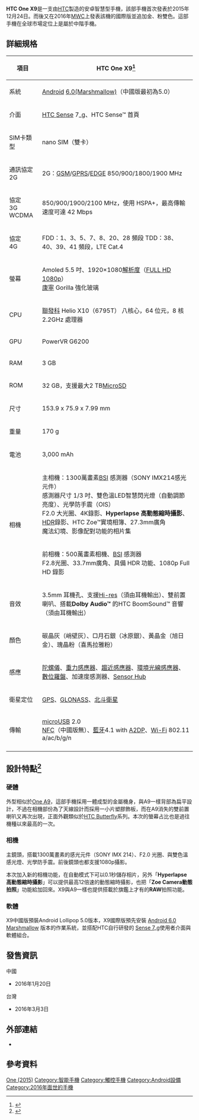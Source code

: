 {{refimprove|time=2016-04-10T13:26:32+00:00}}
{{Infobox mobile phone
| name         = HTC One X9
| codename     =
| logo         = <!-- file name only, i.e. example.png -->
| logosize     = <!-- include "px" - Uses users default image size if omitted -->
| image        = <!-- file name only, i.e. example.png -->
| imagesize    = <!-- include "px" - Uses users default image size if omitted -->
| alt          = 
| caption      = 
| brand        =HTC 
| manufacturer = [[HTC|HTC]]
| slogan       = Be Brilliant
| series       = [[HTC_One系列|HTC One]]
| modelnumber  = X9u
| networks     =2G/2.5G-GSM/GPRS/EDGE:/1900MHz
3G UMTS:/2100MHz
4G LTE:
FDD:1、3、5、7、8、20、28頻段
TDD:38、39、40、41頻段 
| released     = {{Start date and age|2015|12|24}}
| available    = {{CHNML}}{{Start date|2016|01|20}} <br>{{TWN}}{{Start date|2016|03|03}} 
| discontinued = <!-- {{End date|YYYY|MM|DD}} -->
| unitssold    = 
| unitsshipped = 
| predecessor  = 
| successor    = 
| related      = [[HTC_One_A9|HTC One A9]]
| type         = 智慧型手機
| form         = [[平板手機|平板手機]]
| size         = {{convert|153.9|mm|abbr=on}} H <br /> {{convert|75.9|mm|abbr=on}} W <br /> {{convert|7.99|mm|abbr=on}} D
| weight       = 170g
| os           = Android 5.0+HTC Sense 7（中國版）/Android 6.0+SENSE 7_g（國際板）
| soc          = [[聯發科|聯發科]] Helio X10 2.2Ghz
| cpu          = [[聯發科|聯發科]] Helio X10 2.2Ghz
| gpu          = 
| memory       = 3 GB [[Mobile_DDR|LPDDR3 RAM]]
| storage      = 32 GB
| memory_card  = microSD記憶卡 最高可支援2TB
| battery      = 3000 mAh 鋰離子聚合物電池(可支援快速充電2.0)
| input        = {{Collapsible list
  | title = 
  | [[Accelerometer|Accelerometer]]
  | [[Gesture|Gesture sensor]]
  | [[Gyroscope|Gyroscope]]
}}
| display      = {{convert|5.5|in|mm|abbr=on}} SLCD <br >1920 x 1080 [[像素|像素]] (16:9 Aspect ratio)  <br >[[康寧公司|康寧]] [[大猩猩玻璃|大猩猩玻璃]]
| ext_display  = 
| rear_camera  = 1300萬像素鏡頭、自動對焦、BSI感測器、OIS光學防手震、27.3mm廣角、f/2.0光圈、1080p錄影
| front_camera = 500萬像素鏡頭、f/2.8光圈、33mm廣角、1080p錄影
| sound        =
| connectivity = Bluetooth4.1
Wi-Fi :802.11a/b/g/n/ac(2.4&5GHz)
3.5my立體聲耳機插孔
micro-USB 2.0(5pin)連接埠
| other        = 
| sar          = 
| hac          = 
| website      = <!-- e.g. {{URL|}} -->
| references   = 
|音效 = Dolby Audio環繞音效及高解析度音訊}}

'''HTC One X9'''是一支由[[HTC|HTC]]製造的安卓智慧型手機，該部手機首次發表於2015年12月24日。而後又在2016年[[MWC|MWC]]上發表該機的國際版並追加金、粉雙色。這部手機在全球市場定位上是屬於中階手機。

==詳細規格==
{| class="wikitable" style="text-align:center;"
|-
! 項目!!
HTC One X9<ref name="規格">{{cite web|title=HTC One X9|url=http://www.htc.com/tw/smartphones/htc-one-x9-dual-sim/|publisher=HTC|accessdate=2016-04-10}}</ref>
|-
| 系統 ||colspan=1 | [[Android|Android]] [[Android歷史版本|6.0(Marshmallow)]]（中國版最初為5.0）
|-
| 介面 ||colspan=1 | [[HTC_Sense|HTC Sense]] 7_g、HTC Sense™ 首頁
|-
| SIM卡類型 ||colspan=1 |nano SIM（雙卡）
|-
| 通訊協定<br>2G ||colspan=1 |
2G：[[GSM|GSM]]/[[GPRS|GPRS]]/[[EDGE|EDGE]] 850/900/1800/1900 MHz
|-
| 協定<br>3G WCDMA ||colspan=1 |850/900/1900/2100 MHz，使用 HSPA+，最高傳輸速度可達 42 Mbps
|-
| 協定<br>4G||colspan=1 |
FDD：1、3、5、7、8、20、28 頻段 TDD：38、40、39、41 頻段，LTE Cat.4
|-
| 螢幕 ||colspan=1 | 
Amoled 5.5 吋、1920×1080[[解析度|解析度]]（[[1080p|FULL HD 1080p]]）<br>
[[康寧公司|康寧]] Gorilla 強化玻璃 
|-
| CPU ||colspan=1 | [[聯發科|聯發科]] Helio X10（6795T） 八核心，64 位元，8 核 2.2GHz 處理器
|-
| GPU ||colspan=1 | PowerVR G6200
|-
| RAM ||colspan=1 | 3 GB 
|-
| ROM ||colspan=1 | 32 GB，支援最大2 TB[[MicroSD|MicroSD]]
|-
| 尺寸 ||colspan=1 | 153.9 x 75.9 x 7.99 mm 
|-
| 重量 ||colspan=1 | 170 g
|-
| 電池 ||colspan=1 | 3,000 mAh
|-
|rowspan=2 | 相機 ||colspan=1 |
主相機：1300萬畫素[http://en.wikipedia.org/wiki/Backside_illumination BSI] 感測器（SONY IMX214感光元件）<br>感測器尺寸 1/3 吋、雙色溫LED智慧閃光燈（自動調節亮度）、光學防手震（OIS）<br />
F2.0 大光圈、4K錄影、'''Hyperlapse 高動態縮時攝影'''、[[高動態範圍|HDR]]錄影、HTC Zoe™實境相簿、27.3mm廣角<br />
魔法幻境、影像配對功能的相片集<br />
|-
|colspan=1 | 
前相機：500萬畫素相機、[http://en.wikipedia.org/wiki/Backside_illumination BSI] 感測器<br>
F2.8光圈、33.7mm廣角、具備 HDR 功能、1080p Full HD 錄影
|-
| 音效 ||colspan=1 | 
3.5mm 耳機孔、支援[[Hi-res|Hi-res]]（須由耳機輸出）、雙前置喇叭、搭載''' Dolby Audio™''' 的HTC BoomSound™ 音響（須由耳機輸出）
|-
| 顏色 ||colspan=1 |{{grey|■}}碳晶灰（峭壁灰）、□月石銀（冰原銀）、{{color|gold|■}}黃晶金（旭日金）、{{pink|■}}瑰晶粉（喜馬拉雅粉）
|-
| 感應 ||colspan=1 | [[陀螺儀|陀螺儀]]、[[重力感應器|重力感應器]]、[[趨近感應器|趨近感應器]]、[[照度感測器|環境光線感應器]]、[[數位羅盤|數位羅盤]]、加速度感測器、[[Sensor_Hub|Sensor Hub]]
|-
| 衛星定位 ||colspan=1 | [[GPS|GPS]]、[[GLONASS|GLONASS]]、[[北斗衛星|北斗衛星]]
|-
| 傳輸 ||colspan=1 | 
[[microUSB|microUSB]] 2.0<br />
[[NFC|NFC]]（中國版無）、[[藍牙|藍牙]]4.1 with [[A2DP|A2DP]]、[[Wi-Fi|Wi-Fi]] 802.11 a/ac/b/g/n
|-
|}

==設計特點<ref name="|特點">{{cite web|title=實體鍵回歸 HTC One X9 外型與效能跑分速測|url=http://www.mobile01.com/topicdetail.php?f=566&t=4727310|publisher=[[Mobile_01|Mobile 01]]|date=2016-03-04}}</ref>==
===硬體===
外型相似於[[HTC_One_A9|One A9]]，這部手機採用一體成型的金屬機身，與A9一樣背部為扁平設計，不過在相機部份為了天線設計而採用一小片塑膠飾板，而在A9消失的雙前置喇叭又再次出現，正面外觀類似於[[HTC_Butterfly|HTC Butterfly]]系列。本次的螢幕占比也是過往機種以來最高的一次。

===相機===
主鏡頭，搭載1300萬畫素的感光元件（SONY IMX 214）、F2.0 光圈、與雙色溫感光燈、光學防手震。前後鏡頭也都支援1080p攝影。

本次加入新的相機功能，在自動模式下可以0.1秒儲存相片，另外「'''Hyperlapse 高動態縮時攝影'''」可以提供最高12倍速的動態縮時攝影，也把「'''Zoe Camera動態拍照'''」功能給加回來。X9與A9一樣也提供搭載於旗鑑上才有的'''RAW'''拍照功能。

===軟體===
X9中國版預裝Android Lollipop 5.0版本，X9國際版預先安裝 [[Android_Marshmallow|Android 6.0 Marshmallow]] 版本的作業系統，並搭配HTC自行研發的 [[HTC_Sense|Sense 7]]_g使用者介面與軟體組合。

==發售資訊==
;中國
*2016年1月20日

;台灣
*2016年3月3日

==外部連結==
* {{url|http://www.htc.com/tw/smartphones/htc-one-x9-dual-sim| HTC One X9 - 台灣官網}}

==參考資料==
{{reflist}}
{{HTC Phones A Series}}

[[Category:宏達電手機|One (2015)]]
[[Category:智能手機|Category:智能手機]]
[[Category:觸控手機|Category:觸控手機]]
[[Category:Android設備|Category:Android設備]]
[[Category:2016年面世的手機|Category:2016年面世的手機]]